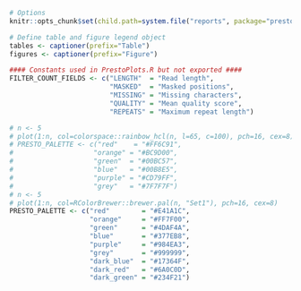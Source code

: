 ```R

# Options
knitr::opts_chunk$set(child.path=system.file("reports", package="prestor"))

# Define table and figure legend object
tables <- captioner(prefix="Table")
figures <- captioner(prefix="Figure")

#### Constants used in PrestoPlots.R but not exported ####
FILTER_COUNT_FIELDS <- c("LENGTH"  = "Read length", 
                         "MASKED"  = "Masked positions", 
                         "MISSING" = "Missing characters", 
                         "QUALITY" = "Mean quality score", 
                         "REPEATS" = "Maximum repeat length")

# n <- 5
# plot(1:n, col=colorspace::rainbow_hcl(n, l=65, c=100), pch=16, cex=8)
# PRESTO_PALETTE <- c("red"    = "#FF6C91",
#                    "orange" = "#BC9D00",
#                    "green"  = "#00BC57",
#                    "blue"   = "#00B8E5",
#                    "purple" = "#CD79FF",
#                    "grey"   = "#7F7F7F")
# n <- 5
# plot(1:n, col=RColorBrewer::brewer.pal(n, "Set1"), pch=16, cex=8)
PRESTO_PALETTE <- c("red"        = "#E41A1C",
                    "orange"     = "#FF7F00",
                    "green"      = "#4DAF4A",
                    "blue"       = "#377EB8",
                    "purple"     = "#984EA3",
                    "grey"       = "#999999",
                    "dark_blue"  = "#17364F",
                    "dark_red"   = "#6A0C0D",
                    "dark_green" = "#234F21")




```